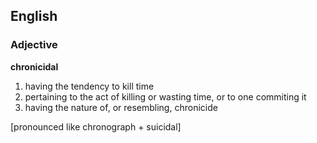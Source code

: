 ==English==
===Adjective===
'''chronicidal'''

# having the tendency to kill time
# pertaining to the act of killing or wasting time, or to one commiting it
# having the nature of, or resembling, chronicide

[pronounced like chronograph + suicidal]